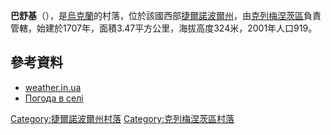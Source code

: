 {{coord|49|48|20|N|25|32|4|E|scale:30000|display=title}}

'''巴舒基'''（{{lang-uk|Башуки}}），是[[烏克蘭|烏克蘭]]的村落，位於該國西部[[捷爾諾波爾州|捷爾諾波爾州]]，由[[克列梅涅茨區|克列梅涅茨區]]負責管轄，始建於1707年，面積3.47平方公里，海拔高度324米，2001年人口919。

==參考資料==
*[http://weather.in.ua/ua/ternopol%27skaja/772 weather.in.ua] {{Wayback|url=http://weather.in.ua/ua/ternopol%27skaja/772 |date=20111218183312 }}
* [http://weather.in.ua/ua/ternopol'skaja/772 Погода в селі] {{Wayback|url=http://weather.in.ua/ua/ternopol'skaja/772 |date=20111218183312 }}

{{DEFAULTSORT:Башуки}}
[[Category:捷爾諾波爾州村落|Category:捷爾諾波爾州村落]]
[[Category:克列梅涅茨區村落|Category:克列梅涅茨區村落]]


{{Ternopil-geo-stub}}